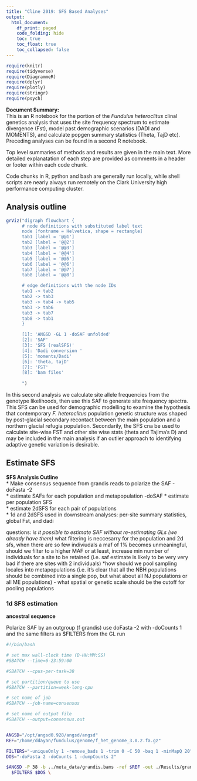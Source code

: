 ```yaml
---
title: "Cline 2019: SFS Based Analyses"
output:
  html_document:
    df_print: paged
    code_folding: hide
    toc: true
    toc_float: true
    toc_collapsed: false
---
```


```r
require(knitr)
require(tidyverse)
require(DiagrammeR)
require(dplyr)
require(plotly)
require(stringr)
require(psych)

```


__Document Summary:__  
This is an R notebook for the portion of the _Fundulus heteroclitus_ clinal genetics analysis that uses the site frequency spectrum to estimate divergence (Fst), model past demographic scenarios (DADI and MOMENTS), and calculate popgen summary statistics (Theta, TajD etc). Preceding analyses can be found in a second R notebook. 

Top level summaries of methods and results are given in the main text. More detailed explanatation of each step are provided as comments in a header or footer within each code chunk.

Code chunks in R, python and bash are generally run locally, while shell scripts are nearly always run remotely on the Clark University high performance computing cluster.

## Analysis outline

```r
grViz("digraph flowchart {
      # node definitions with substituted label text
      node [fontname = Helvetica, shape = rectangle]        
      tab1 [label = '@@1']
      tab2 [label = '@@2']
      tab3 [label = '@@3']
      tab4 [label = '@@4']
      tab5 [label = '@@5']
      tab6 [label = '@@6']
      tab7 [label = '@@7']
      tab8 [label = '@@8']

      # edge definitions with the node IDs
      tab1 -> tab2
      tab2 -> tab3
      tab3 -> tab4 -> tab5
      tab3 -> tab6
      tab3 -> tab7
      tab8 -> tab1
      }

      [1]: 'ANGSD -GL 1 -doSAF unfolded'
      [2]: 'SAF'
      [3]: 'SFS (realSFS)'
      [4]: 'Dadi conversion '
      [5]: 'moments/Dadi'
      [6]: 'theta, tajD'
      [7]: 'FST'
      [8]: 'bam files'
      
      ")

```

In this second analysis we calculate site allele frequencies from the genotype likelihoods, then use this SAF to generate site frequency spectra. This SFS can be used for demographic modelling to examine the hypothesis that contemporary _F. heteroclitus_ population genetic structure was shaped by post-glacial secondary recontact between the main population and a northern glacial refugia population. Secondarily, the SFS cna be used to calculate site-wise FST and other site wise stats (theta and Tajima's D) and may be included in the main analysis if an outlier approach to identifying adaptive genetic variation is desirable.

## Estimate SFS

__SFS Analysis Outline__  
* Make consensus sequence from grandis reads to polarize the SAF - doFasta -2  
* estimate SAFs for each population and metapopulation  -doSAF
* estimate per population SFS  
* estimate 2dSFS for each pair of populations  
* 1d and 2dSFS used in downstream analyses: per-site summary statistics, global Fst, and dadi  

questions: 
*is it possible to estimate SAF without re-estimating GLs (we already have them)
*what filtering is neccesarry for the population and 2d sfs, when there are so few indiviudals a maf of 1% becomes unmeaningful, should we filter to a higher MAF or at least, increase min number of individuals for a site to be retained (i.e. saf estimate is likely to be very very bad if there are sites with 2 individuals)
*how should we pool sampling locales into metapopulations (i.e. it's clear that all the NBH populations should be combined into a single pop, but what about all NJ populations or all ME populations) - what spatial or genetic scale should be the cutoff for pooling populations


### 1d SFS estimation

__ancestral sequence__

Polarize SAF by an outgroup (f grandis)
use doFasta -2 with -doCounts 1 and the same filters as $FILTERS from the GL run

```bash

#!/bin/bash

# set max wall-clock time (D-HH:MM:SS)
#SBATCH --time=6-23:59:00

#SBATCH --cpus-per-task=38

# set partition/queue to use
#SBATCH --partition=week-long-cpu

# set name of job
#SBATCH --job-name=consensus

# set name of output file
#SBATCH --output=consensus.out


ANGSD="/opt/angsd0.928/angsd/angsd"
REF="/home/ddayan/fundulus/genome/f_het_genome_3.0.2.fa.gz"

FILTERS="-uniqueOnly 1 -remove_bads 1 -trim 0 -C 50 -baq 1 -minMapQ 20"
DOS="-doFasta 2 -doCounts 1 -dumpCounts 2" 

$ANGSD -P 38 -b ../meta_data/grandis.bams -ref $REF -out ./Results/grandis_consensus.fa \
  $FILTERS $DOS \
```
